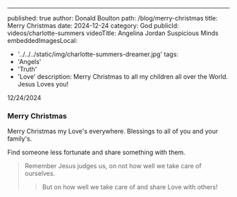 ---
published: true
author: Donald Boulton
path: /blog/merry-christmas
title: Merry Christmas
date: 2024-12-24
category: God
publicId: videos/charlotte-summers
videoTitle: Angelina Jordan Suspicious Minds
embeddedImagesLocal:
  - '../../../static/img/charlotte-summers-dreamer.jpg'
tags:
  - 'Angels'
  - 'Truth'
  - 'Love'
description: Merry Christmas to all my children all over the World. Jesus Loves you!


12/24/2024

### Merry Christmas

Merry Christmas my Love's everywhere. Blessings to all of you and your family's.

Find someone less fortunate and share something with them. 

> Remember Jesus judges us, on not how well we take care of ourselves.
>
> > But on how well we take care of and share Love with others!
